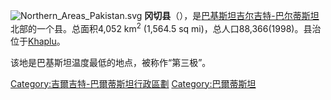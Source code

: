 [[File:Northern_Areas_Pakistan.svg|right]]
'''冈切县'''（{{lang-ur|'''ضلع گانچے'''}}），是[[巴基斯坦|巴基斯坦]][[吉尔吉特-巴尔蒂斯坦|吉尔吉特-巴尔蒂斯坦]]北部的一个县。总面积4,052 km<sup>2</sup> (1,564.5 sq mi)，总人口88,366(1998)。县治位于[[Khaplu|Khaplu]]。

该地是巴基斯坦温度最低的地点，被称作“第三极”。


{{吉尔吉特-巴尔蒂斯坦行政区划}}
{{DEFAULTSORT:Ghanche}}
[[Category:吉爾吉特-巴爾蒂斯坦行政區劃|Category:吉爾吉特-巴爾蒂斯坦行政區劃]]
[[Category:巴爾蒂斯坦|Category:巴爾蒂斯坦]]